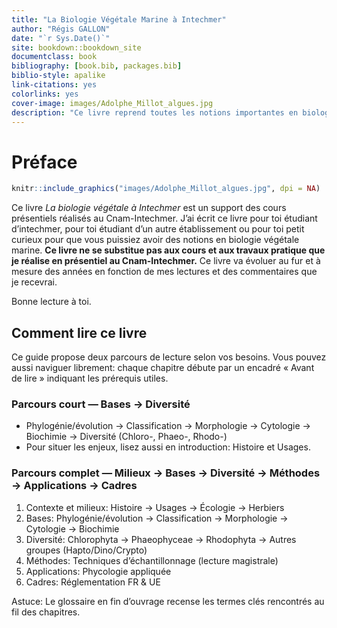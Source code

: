 ```yaml
--- 
title: "La Biologie Végétale Marine à Intechmer"
author: "Régis GALLON"
date: "`r Sys.Date()`"
site: bookdown::bookdown_site
documentclass: book
bibliography: [book.bib, packages.bib]
biblio-style: apalike
link-citations: yes
colorlinks: yes
cover-image: images/Adolphe_Millot_algues.jpg
description: "Ce livre reprend toutes les notions importantes en biologie végétale marine enseignée au Cnam-Intechmer"
---
```




# Préface {-}

```r
knitr::include_graphics("images/Adolphe_Millot_algues.jpg", dpi = NA)
```

Ce livre *La biologie végétale à Intechmer* est un support des cours présentiels réalisés au Cnam-Intechmer. J'ai écrit ce livre pour toi étudiant d'intechmer, pour toi étudiant d'un autre établissement ou pour toi petit curieux pour que vous puissiez avoir des notions en biologie végétale marine. **Ce livre ne se substitue pas aux cours et aux travaux pratique que je réalise en présentiel au Cnam-Intechmer.** Ce livre va évoluer au fur et à mesure des années en fonction de mes lectures et des commentaires que je recevrai. 

Bonne lecture à toi.



## Comment lire ce livre {-}

::: {.infobox}
Ce guide propose deux parcours de lecture selon vos besoins. Vous pouvez aussi naviguer librement: chaque chapitre débute par un encadré « Avant de lire » indiquant les prérequis utiles.
:::

### Parcours court — Bases → Diversité
- Phylogénie/évolution → Classification → Morphologie → Cytologie → Biochimie → Diversité (Chloro-, Phaeo-, Rhodo-)
- Pour situer les enjeux, lisez aussi en introduction: Histoire et Usages.

### Parcours complet — Milieux → Bases → Diversité → Méthodes → Applications → Cadres
1. Contexte et milieux: Histoire → Usages → Écologie → Herbiers
2. Bases: Phylogénie/évolution → Classification → Morphologie → Cytologie → Biochimie
3. Diversité: Chlorophyta → Phaeophyceae → Rhodophyta → Autres groupes (Hapto/Dino/Crypto)
4. Méthodes: Techniques d’échantillonnage (lecture magistrale)
5. Applications: Phycologie appliquée
6. Cadres: Réglementation FR & UE

Astuce: Le glossaire en fin d’ouvrage recense les termes clés rencontrés au fil des chapitres.




